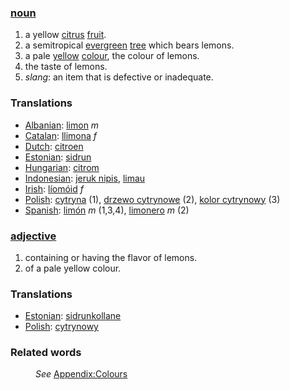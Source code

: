 ===[[noun]]===
#a yellow [[citrus]] [[fruit]].
#a semitropical [[evergreen]] [[tree]] which bears lemons.
#a pale [[yellow]] [[color|colour]], the colour of lemons.
#the taste of lemons.
#''slang'': an item that is defective or inadequate.
===Translations===
*[[Albanian]]: [[limon]] ''m''
*[[Catalan]]: [[llimona]] ''f''
*[[Dutch]]: [[citroen]]
*[[Estonian]]: [[sidrun]]
*[[Hungarian]]: [[citrom]]
*[[Indonesian]]: [[jeruk nipis]], [[limau]]
*[[Irish]]: [[líomóid]] ''f''
*[[Polish]]: [[cytryna]] (1), [[drzewo cytrynowe]] (2), [[kolor cytrynowy]] (3)
*[[Spanish]]: [[limón]] ''m'' (1,3,4), [[limonero]] ''m'' (2)
===[[adjective]]===
#containing or having the flavor of lemons.
#of a pale yellow colour.
===Translations===
*[[Estonian]]: [[sidrunkollane]]
*[[Polish]]: [[cytrynowy]] 
===Related words===
:''See'' [[Wiktionary_Appendix:Colours|Appendix:Colours]]